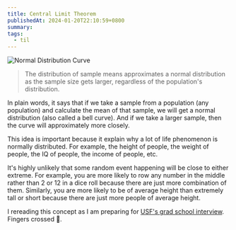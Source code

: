 ```yaml
---
title: Central Limit Theorem
publishedAt: 2024-01-20T22:10:59+0800
summary:
tags:
  - til
---
```


<Image
  src="/images/normal-distribution-curve.png"
  alt="Normal Distribution Curve"
/>

> The distribution of sample means approximates a normal distribution as the sample size gets larger, regardless of the population's distribution.

In plain words, it says that if we take a sample from a population (any population) and calculate the mean of that sample, we will get a normal distribution (also called a bell curve). And if we take a larger sample, then the curve will approximately more closely.

This idea is important because it explain why a lot of life phenomenon is normally distributed. For example, the height of people, the weight of people, the IQ of people, the income of people, etc.

It's highly unlikely that some random event happening will be close to either extreme. For example, you are more likely to row any number in the middle rather than 2 or 12 in a dice roll because there are just more combination of them. Similarly, you are more likely to be of average height than extremely tall or short because there are just more people of average height.

I rereading this concept as I am preparing for [USF's grad school interview](https://www.usfca.edu/arts-sciences/programs/graduate/data-science). Fingers crossed 🤞.
